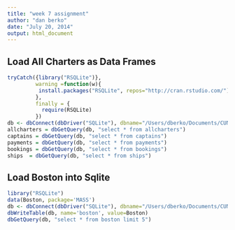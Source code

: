 ```yaml
---
title: "week 7 assignment"
author: "dan berko"
date: "July 20, 2014"
output: html_document
---
```


Load All Charters as Data Frames
---
```r
tryCatch({library("RSQLite")},
         warning =function(w){
          install.packages("RSQLite", repos="http://cran.rstudio.com/")           
         },
         finally = {
           require(RSQLite)
         })
db <- dbConnect(dbDriver("SQLite"), dbname="/Users/dberko/Documents/CUNY/simplecharter.sqlite")
allcharters = dbGetQuery(db, "select * from allcharters")
captains = dbGetQuery(db, "select * from captains")
payments = dbGetQuery(db, "select * from payments")
bookings = dbGetQuery(db, "select * from bookings")
ships  = dbGetQuery(db, "select * from ships")
```

Load Boston into Sqlite
---
```r
library("RSQLite")
data(Boston, package='MASS')
db <- dbConnect(dbDriver("SQLite"), dbname="/Users/dberko/Documents/CUNY/boston.sqlite")
dbWriteTable(db, name='boston', value=Boston)
dbGetQuery(db, "select * from boston limit 5")
```
